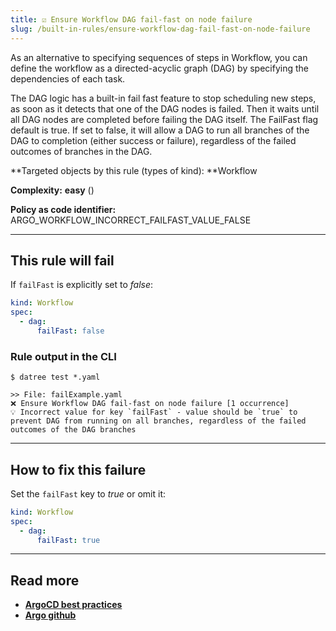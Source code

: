 ```yaml
---
title: ☑️ Ensure Workflow DAG fail-fast on node failure
slug: /built-in-rules/ensure-workflow-dag-fail-fast-on-node-failure
---
```



As an alternative to specifying sequences of steps in Workflow, you can define the workflow as a directed-acyclic graph (DAG) by specifying the dependencies of each task.

The DAG logic has a built-in fail fast feature to stop scheduling new steps, as soon as it detects that one of the DAG nodes is failed. Then it waits until all DAG nodes are completed before failing the DAG itself. The FailFast flag default is true. If set to false, it will allow a DAG to run all branches of the DAG to completion (either success or failure), regardless of the failed outcomes of branches in the DAG.

**Targeted objects by this rule (types of kind): **Workflow

**Complexity:** **easy** (<Complexity/>)

**Policy as code identifier:** ARGO_WORKFLOW_INCORRECT_FAILFAST_VALUE_FALSE

---

## This rule will fail

If `failFast` is explicitly set to _false_:

```yaml
kind: Workflow
spec:
  - dag:
      failFast: false
```

### Rule output in the CLI

```terminal
$ datree test *.yaml

>> File: failExample.yaml
❌ Ensure Workflow DAG fail-fast on node failure [1 occurrence]
💡 Incorrect value for key `failFast` - value should be `true` to prevent DAG from running on all branches, regardless of the failed outcomes of the DAG branches
```

---

## **How to fix this failure**

Set the `failFast` key to _true_ or omit it:

```yaml
kind: Workflow
spec:
  - dag:
      failFast: true
```

---

## Read more

- [**ArgoCD best practices**](https://www.datree.io/resources/argocd-best-practices-you-should-know)
- [**Argo github**](https://github.com/argoproj/argo-workflows/blob/master/examples/dag-disable-failFast.yaml)
